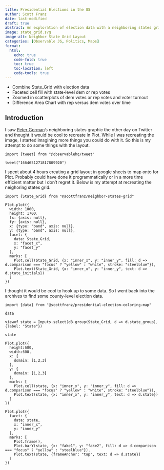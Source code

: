 ```yaml
---
title: Presidential Elections in the US
author: Scott Franz
date: last-modified
draft: true
abstract: An exploration of election data with a neighboring states grid layout.
image: state_grid.svg
image-alt: Neighbor State Grid Layout
categories: [Observable JS, Politics, Maps]
format:
  html:
    echo: true
    code-fold: true
    toc: true
    toc-location: left
    code-tools: true
---
```


*    Combine State_Grid with election data
*    Faceted cell fill with state-level dem or rep votes
*    Zoomed in scatterplots of dem votes or rep votes and voter turnout
*    Difference Area Chart with rep versus dem votes over time

## Introduction
I saw [Peter Gorman](https://www.barelymaps.com/)'s neighboring states graphic the other day on Twitter and thought it would be cool to recreate in Plot. While I was recreating the image, I started imagining more things you could do with it. So this is my attempt to do some things with the layout.
```ojs

import {tweet} from "@observablehq/tweet"

tweet("1664651271817809920")
```

I spent about 4 hours creating a grid layout in google sheets to map onto for Plot. Probably could have done it programmatically or in a more time efficient matter but I don't regret it. Below is my attempt at recreating the neighoring states grid.

```ojs
import {State_Grid} from "@scottfranz/neighbor-states-grid"

Plot.plot({
  width: 1000,
  height: 1700,
  fx: {axis: null},
  fy: {axis: null},
  x: {type: "band", axis: null},
  y: {type: "band", axis: null},
  facet: {
    data: State_Grid,
    x: "facet_x",
    y: "facet_y"
  },
  marks: [
    Plot.cell(State_Grid, {x: "inner_x", y: "inner_y", fill: d => d.comparison === "focus" ? "yellow" : "white", stroke: "steelblue"}),
    Plot.text(State_Grid, {x: "inner_x", y: "inner_y", text: d => d.state_initials})
  ]
})
```

I thought it would be cool to hook up to some data. So I went back into the archives to find some county-level election data.

```ojs
import {data} from "@scottfranz/presidential-election-coloring-map"

data
```

```ojs
viewof state = Inputs.select(d3.group(State_Grid, d => d.state_group), {label: "State"})

state

```

```ojs
Plot.plot({
  height:600,
  width:600,
  x: {
    domain: [1,2,3]
  },
  y: {
    domain: [1,2,3]
  },
  marks: [
    Plot.cell(state, {x: "inner_x", y: "inner_y", fill: d => d.comparison === "focus" ? "yellow" : "white", stroke: "steelblue"}),
    Plot.text(state, {x: "inner_x", y: "inner_y", text: d => d.state})
  ]
})
```

```ojs
Plot.plot({
  facet: {
    data: state,
    x: "inner_x",
    y: "inner_y"
  },
  marks: [
    Plot.frame(),
    Plot.barY(state, {x: "fake1", y: "fake2", fill: d => d.comparison === "focus" ? "yellow" : "steelblue"}),
    Plot.text(state, {frameAnchor: "top", text: d => d.state})
  ]
})
```